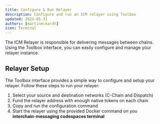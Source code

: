 ```yaml
---
title: Configure & Run Relayer
description: Configure and run an ICM relayer using Toolbox
updated: 2024-05-31
authors: [martineckardt]
icon: Terminal
---
```


The ICM Relayer is responsible for delivering messages between chains. Using the Toolbox interface, you can easily configure and manage your relayer instance.

## Relayer Setup

The Toolbox interface provides a simple way to configure and setup your relayer. Follow these steps to run your relayer:

1. Select your source and destination networks (C-Chain and Dispatch)
2. Fund the relayer address with enough native tokens on each chain
3. Copy and run the configuration command
4. Start the relayer using the provided Docker command on you **interchain-messaging codespaces terminal**

<Callout type="warn" title="Make sure you are in testnet mode before proceeding & you have sufficient balance to fund the relayer" />

<ToolboxMdxWrapper walletMode="l1">
    <ICMRelayer />
</ToolboxMdxWrapper>

